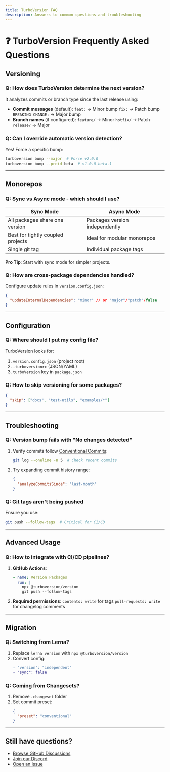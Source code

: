 ```yaml
---
title: TurboVersion FAQ
description: Answers to common questions and troubleshooting
---
```


# ❓ TurboVersion Frequently Asked Questions

## Versioning

### Q: How does TurboVersion determine the next version?
It analyzes commits or branch type since the last release using:
- **Commit messages** (default):
  `feat:` → Minor bump
  `fix:` → Patch bump
  `BREAKING CHANGE:` → Major bump
- **Branch names** (if configured):
  `feature/` → Minor
  `hotfix/` → Patch
  `release/` → Major

### Q: Can I override automatic version detection?
Yes! Force a specific bump:
```bash
turboversion bump --major  # Force v2.0.0
turboversion bump --preid beta  # v1.0.0-beta.1
```
---

## Monorepos

### Q: Sync vs Async mode - which should I use?
| **Sync Mode** | **Async Mode** |
|--------------|---------------|
| All packages share one version | Packages version independently |
| Best for tightly coupled projects | Ideal for modular monorepos |
| Single git tag | Individual package tags |

**Pro Tip**: Start with sync mode for simpler projects.

### Q: How are cross-package dependencies handled?
Configure update rules in `version.config.json`:
```json
{
  "updateInternalDependencies": "minor" // or "major"/"patch"/false
}
```

---

## Configuration

### Q: Where should I put my config file?
TurboVersion looks for:
1. `version.config.json` (project root)
2. `.turboversionrc` (JSON/YAML)
3. `turboVersion` key in `package.json`

### Q: How to skip versioning for some packages?
```json
{
  "skip": ["docs", "test-utils", "examples/*"]
}
```

---

## Troubleshooting

### Q: Version bump fails with "No changes detected"
1. Verify commits follow [Conventional Commits](https://www.conventionalcommits.org):
   ```bash
   git log --oneline -n 5  # Check recent commits
   ```
2. Try expanding commit history range:
   ```json
   {
     "analyzeCommitsSince": "last-month"
   }
   ```

### Q: Git tags aren't being pushed
Ensure you use:
```bash
git push --follow-tags  # Critical for CI/CD
```

---

## Advanced Usage

### Q: How to integrate with CI/CD pipelines?
1. **GitHub Actions**:
   ```yaml
   - name: Version Packages
     run: |
       npx @turboversion/version
       git push --follow-tags
   ```
2. **Required permissions**:
   `contents: write` for tags
   `pull-requests: write` for changelog comments

---

## Migration

### Q: Switching from Lerna?
1. Replace `lerna version` with `npx @turboversion/version`
2. Convert config:
   ```diff
   - "version": "independent"
   + "sync": false
   ```

### Q: Coming from Changesets?
1. Remove `.changeset` folder
2. Set commit preset:
   ```json
   {
     "preset": "conventional"
   }
   ```

---

## Still have questions?
- [Browse GitHub Discussions](https://github.com/turboversion/turboversion/discussions)
- [Join our Discord](https://discord.gg/turboversion)
- [Open an Issue](https://github.com/turboversion/turboversion/issues)
